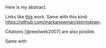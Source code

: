 Here is my abstract.

Links like [this](https://github.com/markanewman/stormdown) work.
Same with this kind: <https://github.com/markanewman/stormdown>.

Citations [@reedweb2007] are also posible.

Same with \TeX\

